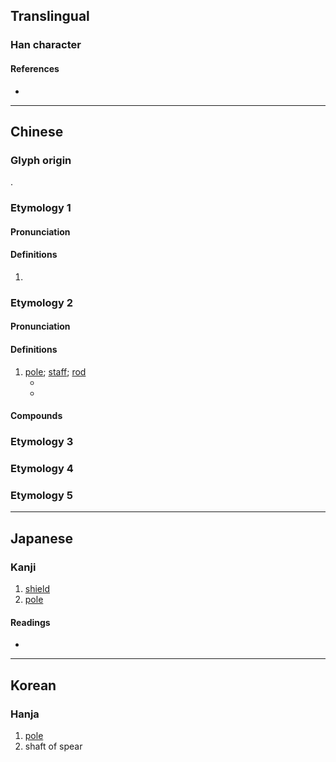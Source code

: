{{also|桿}}
{{character info/new}}
==Translingual==

===Han character===
{{Han char|rn=75|rad=木|as=03|sn=7|four=41940|canj=DMJ|ids=⿰木干}}

====References====
* {{Han ref|kx=0511.010|dkj=14449|dj=0894.200|hdz=21156.120|uh=6746|ud=26438|bh=A7FD|bd=43005}}

----

==Chinese==

===Glyph origin===
{{Han etym}}
{{Han compound|木|干|c1=s|c2=p|ls=psc}}.

===Etymology 1===
{{zh-forms}}

====Pronunciation====
{{zh-pron
|m=gàn
|mc=y
|oc=y
}}

====Definitions====
{{zh-hanzi}}

# {{rfdef|zh}}

===Etymology 2===
{{zh-forms}}

{{rfe|zh|←→幹?}}

====Pronunciation====
{{zh-pron
|m=gān
|c=gon1
|mn=kan/koaⁿ/tw:koaiⁿ
|mn_note=kan - literary; koaⁿ - vernacular
|cat=n
}}

====Definitions====
{{zh-hanzi}}

# [[pole]]; [[staff]]; [[rod]] {{zh-mw|m:根}}
#* {{zh-l|旗杆|flag pole}}
#* {{zh-l|桅杆|mast}}

====Compounds====
{{zh-der|埋杆豎柱|杆圈兒|桅杆|白蠟杆子|旗杆|砧杆|揮杆|球杆|拉杆|欄杆|木杆|標杆|杆子頭|杆子|杆影|鐵欄杆|電線杆|電杆|馬杆}}

===Etymology 3===
{{zh-see|桿}}
===Etymology 4===
{{zh-see|秆|ss}}
===Etymology 5===
{{zh-see|竿|ss}}

----

==Japanese==

===Kanji===
{{ja-kanji|grade=|rs=木03}}

# [[shield]]
# [[pole]]

====Readings====
* {{ja-readings|on=[[かん]] (kan)|kun=[[てこ]] (teko), [[てすり]] (tesuri)}}

----

==Korean==

===Hanja===
{{ko-hanja|hangeul=간|eumhun=|rv=gan|mr=kan|y=kan}}

# [[pole]]
# shaft of spear